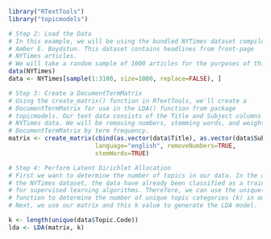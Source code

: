 ```r
library("RTextTools")
library("topicmodels")
```

```r
# Step 2: Load the Data
# In this example, we will be using the bundled NYTimes dataset compiled by 
# Amber E. Boydstun. This dataset contains headlines from front-page 
# NYTimes articles. 
# We will take a random sample of 1000 articles for the purposes of this tutorial.
data(NYTimes)
data <- NYTimes[sample(1:3100, size=1000, replace=FALSE), ]
```

```r
# Step 3: Create a DocumentTermMatrix
# Using the create_matrix() function in RTextTools, we'll create a 
# DocumentTermMatrix for use in the LDA() function from package 
# topicmodels. Our text data consists of the Title and Subject columns of the 
# NYTimes data. We will be removing numbers, stemming words, and weighting the 
# DocumentTermMatrix by term frequency.
matrix <- create_matrix(cbind(as.vector(data$Title), as.vector(data$Subject)), 
                        language="english", removeNumbers=TRUE, 
                        stemWords=TRUE)
```

```r
# Step 4: Perform Latent Dirichlet Allocation
# First we want to determine the number of topics in our data. In the case of 
# the NYTimes dataset, the data have already been classified as a training set 
# for supervised learning algorithms. Therefore, we can use the unique() 
# function to determine the number of unique topic categories (k) in our data. 
# Next, we use our matrix and this k value to generate the LDA model.

k <- length(unique(data$Topic.Code))
lda <- LDA(matrix, k)

```
